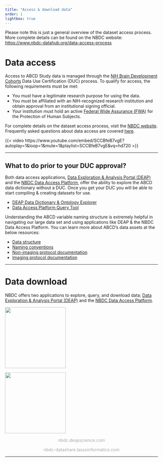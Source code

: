 ```yaml
---
title: "Access & download data"
order: 1
lightbox: true
---
```


::: {.callout}
Please note this is just a general overview of the dataset access process. More complete details can be found on the NBDC website: [https://www.nbdc-datahub.org/data-access-process](https://www.nbdc-datahub.org/data-access-process)
:::

# Data access

Access to ABCD Study data is managed through the [NIH Brain Development Cohorts](https://www.nbdc-datahub.org/) Data Use Certification (DUC) process. To qualify for access, the following requirements must be met:

- You must have a legitimate research purpose for using the data.
- You must be affiliated with an NIH-recognized research institution and obtain approval from an institutional signing official. 
- Your institution must hold an active [Federal Wide Assurance (FWA)](https://www.hhs.gov/ohrp/register-irbs-and-obtain-fwas/fwas/fwa-protection-of-human-subjecct/index.html) for the Protection of Human Subjects.

For complete details on the dataset access process, visit the [NBDC website](https://www.nbdc-datahub.org/data-access-process). Frequently asked questions about data access are covered [here](https://nbdc-splash-beta.lassoinformatics.com/faqs).

{{< video https://www.youtube.com/embed/SCCBfeB7vgE?autoplay=1&loop=1&mute=1&playlist=SCCBfeB7vgE&vq=hd720 >}}

---

## What to do prior to your DUC approval? 

Both data access applications, [Data Exploration & Analysis Portal (DEAP)](https://abcd.deapscience.com) and the [NBDC Data Access Platform](https://nbdc-datashare.lassoinformatics.com), offer the ability to explore the ABCD data dictionary without a DUC. Once you get your DUC you will be able to start compiling & creating datasets for use. 

- [DEAP Data Dictionary & Ontology Explorer](https://abcd.deapscience.com/#/my-datasets/create-dataset)
- [Data Access Platform Query Tool](https://nbdc-datashare.lassoinformatics.com/)

Understanding the ABCD variable naming structure is extremely helpful in navigating our large data set and using applications like DEAP & the NBDC Data Access Platform. You can learn more about ABCD's data assets at the below resources: 

- [Data structure](../documentation/curation/structure.qmd)
- [Naming conventions](../documentation/curation/naming.qmd)
- [Non-imaging protocol documentation](../documentation/non_imaging/ab.qmd)
- [Imaging protocol documentation](../documentation/imaging/index.qmd)

---

# Data download

NBDC offers two applications to explore, query, and download data; [Data Exploration & Analysis Portal (DEAP)](https://abcd.deapscience.com) and the [NBDC Data Access Platform](https://nbdc-datashare.lassoinformatics.com). 

::: {layout-ncol=2 .text-center}

[![](../assets/img/tools/deap_logo){width="200"}](https://abcd.deapscience.com)

[![](../assets/img/tools/lasso_logo){width="200"}](https://nbdc-datashare.lassoinformatics.com)

[nbdc.deapscience.com]{style="display: block; text-align: center; margin-top: 4px; color: #A9A9A9;"}

[nbdc-datashare.lassoinformatics.com]{style="display: block; text-align: center; margin-top: 4px; color: #A9A9A9;"}
:::

---
